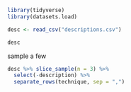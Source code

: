 ```r
library(tidyverse)
library(datasets.load)
```

```r
desc <- read_csv("descriptions.csv")
```


```r
desc
```

sample a few

```r
desc %>% slice_sample(n = 3) %>% 
  select(-description) %>% 
  separate_rows(technique, sep = ",")
```

